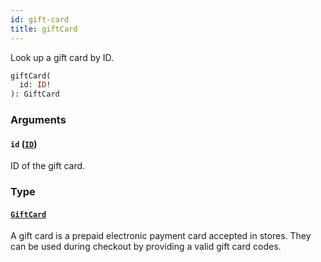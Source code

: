 ```yaml
---
id: gift-card
title: giftCard
---
```



Look up a gift card by ID.

```graphql
giftCard(
  id: ID!
): GiftCard
```


### Arguments

#### `id` ([`ID`](../../../developer/api-reference/scalars/id))

ID of the gift card.


### Type

#### [`GiftCard`](../../../developer/api-reference/objects/gift-card) 

A gift card is a prepaid electronic payment card accepted in stores. They can be used during checkout by providing a valid gift card codes.





